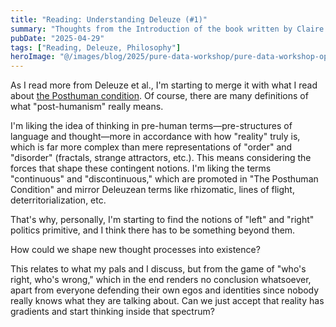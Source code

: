 ```yaml
---
title: "Reading: Understanding Deleuze (#1)"
summary: "Thoughts from the Introduction of the book written by Claire Colebrook."
pubDate: "2025-04-29"
tags: ["Reading, Deleuze, Philosophy"]
heroImage: "@/images/blog/2025/pure-data-workshop/pure-data-workshop-optim.jpg"
---
```


As I read more from Deleuze et al., I'm starting to merge it with what I read about [the Posthuman condition](https://www.animanoir.xyz/blog/2025/book-the-posthuman-condition/). Of course, there are many definitions of what "post-humanism" really means.

I'm liking the idea of thinking in pre-human terms—pre-structures of language and thought—more in accordance with how "reality" truly is, which is far more complex than mere representations of "order" and "disorder" (fractals, strange attractors, etc.). This means considering the forces that shape these contingent notions. I'm liking the terms "continuous" and "discontinuous," which are promoted in "The Posthuman Condition" and mirror Deleuzean terms like rhizomatic, lines of flight, deterritorialization, etc.

That's why, personally, I'm starting to find the notions of "left" and "right" politics primitive, and I think there has to be something beyond them.

How could we shape new thought processes into existence?

This relates to what my pals and I discuss, but from the game of "who's right, who's wrong," which in the end renders no conclusion whatsoever, apart from everyone defending their own egos and identities since nobody really knows what they are talking about. Can we just accept that reality has gradients and start thinking inside that spectrum?
